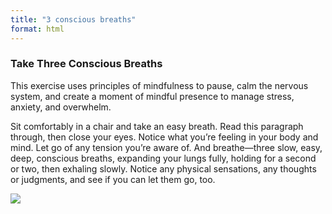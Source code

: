 ```yaml
---
title: "3 conscious breaths"
format: html
---
```


### Take Three Conscious Breaths

This exercise uses principles of mindfulness to pause, calm the nervous system, and create a moment of mindful presence to manage stress, anxiety, and overwhelm.

::: callout
Sit comfortably in a chair and take an easy breath. Read this paragraph through, then close your eyes. Notice what you’re feeling in your body and mind. Let go of any tension you’re aware of. And breathe—three slow, easy, deep, conscious breaths, expanding your lungs fully, holding for a second or two, then exhaling slowly. Notice any physical sensations, any thoughts or judgments, and see if you can let them go, too.

![](https://github.com/jjcurtin/aud_support/blob/main/modules/images/three_conscious_breaths.png?raw=true){fig-align="center"}
:::

